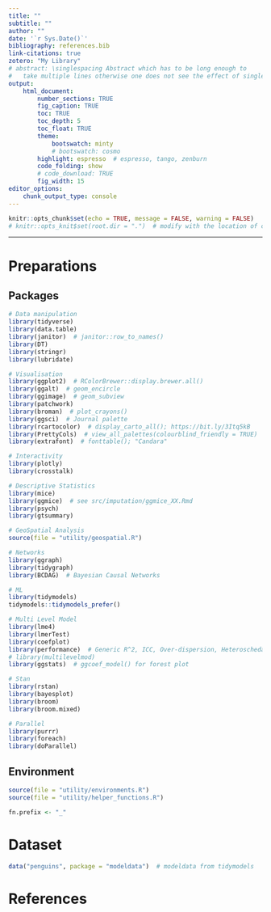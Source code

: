 ```yaml
---
title: ""
subtitle: ""
author: ""
date: '`r Sys.Date()`'
bibliography: references.bib
link-citations: true
zotero: "My Library"
# abstract: \singlespacing Abstract which has to be long enough to 
#   take multiple lines otherwise one does not see the effect of single-spacing.
output: 
    html_document:
        number_sections: TRUE
        fig_caption: TRUE
        toc: TRUE
        toc_depth: 5
        toc_float: TRUE
        theme:
            bootswatch: minty
            # bootswatch: cosmo
        highlight: espresso  # espresso, tango, zenburn
        code_folding: show
        # code_download: TRUE
        fig_width: 15
editor_options: 
    chunk_output_type: console
---
```


```r
knitr::opts_chunk$set(echo = TRUE, message = FALSE, warning = FALSE)
# knitr::opts_knit$set(root.dir = ".")  # modify with the location of code
```

***

# Preparations {.tabset .tabset-fade .tabset-pills}
## Packages
```r
# Data manipulation
library(tidyverse)
library(data.table)
library(janitor)  # janitor::row_to_names()
library(DT)
library(stringr)
library(lubridate)

# Visualisation
library(ggplot2)  # RColorBrewer::display.brewer.all()
library(ggalt)  # geom_encircle
library(ggimage)  # geom_subview
library(patchwork)
library(broman)  # plot_crayons()
library(ggsci)  # Journal palette
library(rcartocolor)  # display_carto_all(); https://bit.ly/3Itq5kB
library(PrettyCols)  # view_all_palettes(colourblind_friendly = TRUE)
library(extrafont)  # fonttable(); "Candara"

# Interactivity
library(plotly)
library(crosstalk)

# Descriptive Statistics
library(mice)
library(ggmice)  # see src/imputation/ggmice_XX.Rmd
library(psych)
library(gtsummary)

# GeoSpatial Analysis
source(file = "utility/geospatial.R")

# Networks
library(ggraph)
library(tidygraph)
library(BCDAG)  # Bayesian Causal Networks

# ML
library(tidymodels)
tidymodels::tidymodels_prefer()

# Multi Level Model
library(lme4)
library(lmerTest)
library(coefplot)
library(performance)  # Generic R^2, ICC, Over-dispersion, Heteroschedasticity
# library(multilevelmod)
library(ggstats)  # ggcoef_model() for forest plot

# Stan
library(rstan)
library(bayesplot)
library(broom)
library(broom.mixed)

# Parallel
library(purrr)
library(foreach)
library(doParallel)
```

## Environment
```r
source(file = "utility/environments.R")
source(file = "utility/helper_functions.R")

fn.prefix <- "_"
```


# Dataset {.tabset .tabset-fade .tabset-pills}
```r
data("penguins", package = "modeldata")  # modeldata from tidymodels
```


# References
